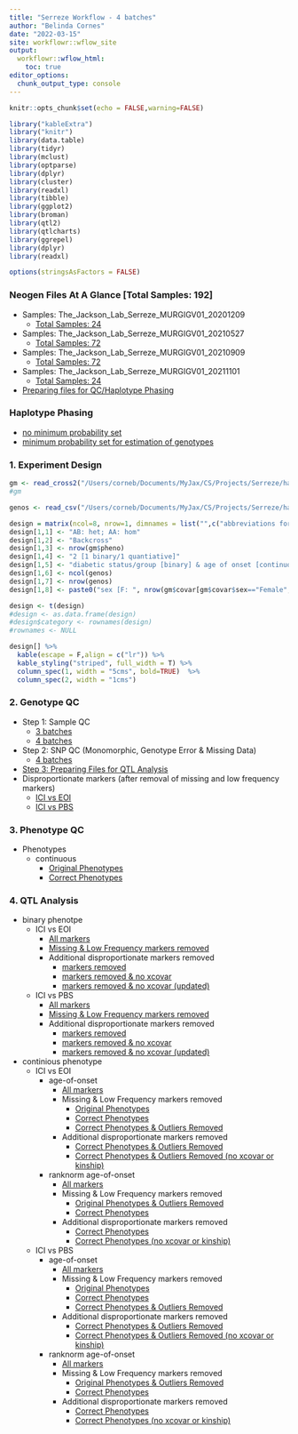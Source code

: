 ```yaml
---
title: "Serreze Workflow - 4 batches"
author: "Belinda Cornes"
date: "2022-03-15"
site: workflowr::wflow_site
output:
  workflowr::wflow_html:
    toc: true
editor_options:
  chunk_output_type: console
---
```


```r
knitr::opts_chunk$set(echo = FALSE,warning=FALSE)

library("kableExtra")
library("knitr")
library(data.table) 
library(tidyr)
library(mclust)
library(optparse)
library(dplyr)
library(cluster)
library(readxl)
library(tibble)
library(ggplot2)
library(broman)
library(qtl2)
library(qtlcharts)
library(ggrepel)
library(dplyr)
library(readxl) 

options(stringsAsFactors = FALSE)

```

### **Neogen Files At A Glance** [Total Samples: 192]
* Samples: The_Jackson_Lab_Serreze_MURGIGV01_20201209
  + [Total Samples: 24](0.1_samples_batch_20201209.html)
* Samples: The_Jackson_Lab_Serreze_MURGIGV01_20210527
  + [Total Samples: 72](0.1_samples_batch_20210527.html)
* Samples: The_Jackson_Lab_Serreze_MURGIGV01_20210909
  + [Total Samples: 72](0.1_samples_batch_20210909.html)
* Samples: The_Jackson_Lab_Serreze_MURGIGV01_20211101
  + [Total Samples: 24](0.1_samples_batch_20211101.html)
* [Preparing files for QC/Haplotype Phasing](0.1.1_preparing.data_bqc_4batches.html)


### **Haplotype Phasing**
* [no minimum probability set](0.2_haplotype_comparison_bqc_4batches.html)
* [minimum probability set for estimation of genotypes](0.2_haplotype_comparison_bqc_4batches_minprob.html)

### **1. Experiment Design**

```r

gm <- read_cross2("/Users/corneb/Documents/MyJax/CS/Projects/Serreze/haplotype.reconstruction/output_hh_4.batches/gm.json")
#gm

genos <- read_csv("/Users/corneb/Documents/MyJax/CS/Projects/Serreze/haplotype.reconstruction/output_hh_4.batches/sample_geno.csv")

design = matrix(ncol=8, nrow=1, dimnames = list("",c("abbreviations for strains:","type of cross:","number of mice phenotyped:","total number of mice phenotypes:","phenotypes:","number of mice:","number of markers:","covariates:")))
design[1,1] <- "AB: het; AA: hom"
design[1,2] <- "Backcross"
design[1,3] <- nrow(gm$pheno)
design[1,4] <- "2 [1 binary/1 quantiative]"
design[1,5] <- "diabetic status/group [binary] & age of onset [continuous]"
design[1,6] <- ncol(genos)
design[1,7] <- nrow(genos)
design[1,8] <- paste0("sex [F: ", nrow(gm$covar[gm$covar$sex=="Female",]), "; M: ", nrow(gm$covar[gm$covar$sex=="Male",]),"] (sex not used as all females); binary diabetic status for continous traits")

design <- t(design)
#design <- as.data.frame(design)
#design$category <- rownames(design)
#rownames <- NULL

design[] %>%
  kable(escape = F,align = c("lr")) %>%
  kable_styling("striped", full_width = T) %>%
  column_spec(1, width = "5cms", bold=TRUE)  %>%
  column_spec(2, width = "1cms") 

```

### **2. Genotype QC**
* Step 1: Sample QC 
  + [3 batches](2.1_sample_bqc_3.batches.html)
  + [4 batches](2.1_sample_bqc_4.batches.html)
* Step 2: SNP QC (Monomorphic, Genotype Error & Missing Data)
  + [4 batches](2.2.1_snp_qc_4.batches.html)
* [Step 3: Preparing Files for QTL Analysis](2.4_preparing.data_aqc_4batches.html)
* Disproportionate markers (after removal of missing and low frequency markers)
  + [ICI vs EOI](genotype.frequencies_ici.vs.eoi.html)
  + [ICI vs PBS](genotype.frequencies_ici.vs.pbs.html)


### **3. Phenotype QC**
* Phenotypes
  + continuous
    + [Original Phenotypes](3.1_phenotype.qc.html)
    + [Correct Phenotypes](3.1_phenotype.qc_corrected.html)

### **4. QTL Analysis**
* binary phenotpe
  + ICI vs EOI
    * [All markers](4.1.1_qtl.analysis_binary_ici.vs.eoi.html)
    * [Missing & Low Frequency markers removed](4.1.1_qtl.analysis_binary_ici.vs.eoi_snpsqc.html)
    * Additional disproportionate markers removed
      + [markers removed](4.1.1_qtl.analysis_binary_ici.vs.eoi_snpsqc_dis.html)
      + [markers removed & no xcovar](4.1.1_qtl.analysis_binary_ici.vs.eoi_snpsqc_dis_no-x.html)
      + [markers removed & no xcovar (updated)](4.1.1_qtl.analysis_binary_ici.vs.eoi_snpsqc_dis_no-x_updated.html)
  + ICI vs PBS
    * [All markers](4.1.1_qtl.analysis_binary_ici.vs.pbs.html)
    * [Missing & Low Frequency markers removed](4.1.1_qtl.analysis_binary_ici.vs.pbs_snpsqc.html)
    * Additional disproportionate markers removed
      + [markers removed](4.1.1_qtl.analysis_binary_ici.vs.pbs_snpsqc_dis.html)
      + [markers removed & no xcovar](4.1.1_qtl.analysis_binary_ici.vs.pbs_snpsqc_dis_no-x.html)
      + [markers removed & no xcovar (updated)](4.1.1_qtl.analysis_binary_ici.vs.pbs_snpsqc_dis_no-x_updated.html)
* continious phenotype
  + ICI vs EOI
    * age-of-onset
      + [All markers](4.1.2_qtl.analysis_cont_age_ici.vs.eoi.html)
      + Missing & Low Frequency markers removed
        * [Original Phenotypes](4.1.2_qtl.analysis_cont_age_ici.vs.eoi_snpsqc.html)
        * [Correct Phenotypes](4.1.2_qtl.analysis_cont_age_ici.vs.eoi_snpsqc_pheno.corrected.html)
        * [Correct Phenotypes & Outliers Removed](4.1.2_qtl.analysis_cont_age_ici.vs.eoi_snpsqc_pheno.corrected.cleaned.html)
      + Additional disproportionate markers removed
        * [Correct Phenotypes & Outliers Removed](4.1.2_qtl.analysis_cont_age_ici.vs.eoi_snpsqc_pheno.corrected.cleaned_dis.html)
        * [Correct Phenotypes & Outliers Removed (no xcovar or kinship)](4.1.2_qtl.analysis_cont_age_ici.vs.eoi_snpsqc_pheno.corrected.cleaned_dis_no-xk.html)
    * ranknorm age-of-onset
      + [All markers](4.1.2_qtl.analysis_cont_rzage_ici.vs.eoi.html)
      + Missing & Low Frequency markers removed
        * [Original Phenotypes & Outliers Removed](4.1.2_qtl.analysis_cont_rzage_ici.vs.eoi_snpsqc.html)
        * [Correct Phenotypes](4.1.2_qtl.analysis_cont_rzage_ici.vs.eoi_snpsqc_pheno.corrected.html)
      + Additional disproportionate markers removed
        * [Correct Phenotypes](4.1.2_qtl.analysis_cont_rzage_ici.vs.eoi_snpsqc_pheno.corrected_dis.html)
        * [Correct Phenotypes (no xcovar or kinship)](4.1.2_qtl.analysis_cont_rzage_ici.vs.eoi_snpsqc_pheno.corrected_dis_no-xk.html)
  + ICI vs PBS
    * age-of-onset
      + [All markers](4.1.2_qtl.analysis_cont_age_ici.vs.pbs.html)
      + Missing & Low Frequency markers removed
        * [Original Phenotypes](4.1.2_qtl.analysis_cont_age_ici.vs.pbs_snpsqc.html)
        * [Correct Phenotypes](4.1.2_qtl.analysis_cont_age_ici.vs.pbs_snpsqc_pheno.corrected.html)
        * [Correct Phenotypes & Outliers Removed](4.1.2_qtl.analysis_cont_age_ici.vs.pbs_snpsqc_pheno.corrected.cleaned.html)
      + Additional disproportionate markers removed
        * [Correct Phenotypes & Outliers Removed](4.1.2_qtl.analysis_cont_age_ici.vs.pbs_snpsqc_pheno.corrected.cleaned_dis.html)
        * [Correct Phenotypes & Outliers Removed (no xcovar or kinship)](4.1.2_qtl.analysis_cont_age_ici.vs.pbs_snpsqc_pheno.corrected.cleaned_dis_no-xk.html)
    * ranknorm age-of-onset
      + [All markers](4.1.2_qtl.analysis_cont_rzage_ici.vs.pbs.html)
      + Missing & Low Frequency markers removed
        * [Original Phenotypes & Outliers Removed](4.1.2_qtl.analysis_cont_rzage_ici.vs.pbs_snpsqc.html)
        * [Correct Phenotypes](4.1.2_qtl.analysis_cont_rzage_ici.vs.pbs_snpsqc_pheno.corrected.html)
      + Additional disproportionate markers removed
        * [Correct Phenotypes](4.1.2_qtl.analysis_cont_rzage_ici.vs.pbs_snpsqc_pheno.corrected_dis.html)
        * [Correct Phenotypes (no xcovar or kinship)](4.1.2_qtl.analysis_cont_rzage_ici.vs.pbs_snpsqc_pheno.corrected_dis_no-xk.html)

